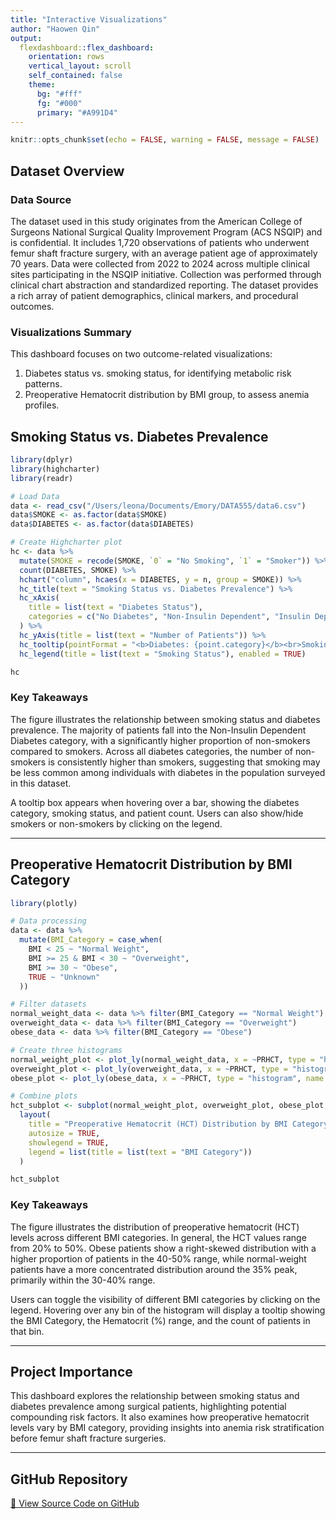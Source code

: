 ```yaml
---
title: "Interactive Visualizations"
author: "Haowen Qin"
output: 
  flexdashboard::flex_dashboard:
    orientation: rows
    vertical_layout: scroll
    self_contained: false
    theme:
      bg: "#fff"
      fg: "#000"
      primary: "#A991D4"
---
```


```r
knitr::opts_chunk$set(echo = FALSE, warning = FALSE, message = FALSE)
```

## Dataset Overview {.tabset}

### Data Source
The dataset used in this study originates from the American College of Surgeons National Surgical Quality Improvement Program (ACS NSQIP) and is confidential. It includes 1,720 observations of patients who underwent femur shaft fracture surgery, with an average patient age of approximately 70 years. Data were collected from 2022 to 2024 across multiple clinical sites participating in the NSQIP initiative. Collection was performed through clinical chart abstraction and standardized reporting. The dataset provides a rich array of patient demographics, clinical markers, and procedural outcomes.

### Visualizations Summary
This dashboard focuses on two outcome-related visualizations:

1. Diabetes status vs. smoking status, for identifying metabolic risk patterns.
2. Preoperative Hematocrit distribution by BMI group, to assess anemia profiles.

## Smoking Status vs. Diabetes Prevalence

```r
library(dplyr)
library(highcharter)
library(readr)

# Load Data
data <- read_csv("/Users/leona/Documents/Emory/DATA555/data6.csv")
data$SMOKE <- as.factor(data$SMOKE)
data$DIABETES <- as.factor(data$DIABETES)

# Create Highcharter plot
hc <- data %>%
  mutate(SMOKE = recode(SMOKE, `0` = "No Smoking", `1` = "Smoker")) %>%
  count(DIABETES, SMOKE) %>%
  hchart("column", hcaes(x = DIABETES, y = n, group = SMOKE)) %>%
  hc_title(text = "Smoking Status vs. Diabetes Prevalence") %>%
  hc_xAxis(
    title = list(text = "Diabetes Status"),
    categories = c("No Diabetes", "Non-Insulin Dependent", "Insulin Dependent")
  ) %>%
  hc_yAxis(title = list(text = "Number of Patients")) %>%
  hc_tooltip(pointFormat = "<b>Diabetes: {point.category}</b><br>Smoking Status: {series.name}<br>Patients: {point.y}") %>%
  hc_legend(title = list(text = "Smoking Status"), enabled = TRUE)

hc
```

### Key Takeaways
The figure illustrates the relationship between smoking status and diabetes prevalence. The majority of patients fall into the Non-Insulin Dependent Diabetes category, with a significantly higher proportion of non-smokers compared to smokers. Across all diabetes categories, the number of non-smokers is consistently higher than smokers, suggesting that smoking may be less common among individuals with diabetes in the population surveyed in this dataset.

A tooltip box appears when hovering over a bar, showing the diabetes category, smoking status, and patient count. Users can also show/hide smokers or non-smokers by clicking on the legend.

---

## Preoperative Hematocrit Distribution by BMI Category

```r
library(plotly)

# Data processing
data <- data %>%
  mutate(BMI_Category = case_when(
    BMI < 25 ~ "Normal Weight",
    BMI >= 25 & BMI < 30 ~ "Overweight",
    BMI >= 30 ~ "Obese",
    TRUE ~ "Unknown"
  ))

# Filter datasets
normal_weight_data <- data %>% filter(BMI_Category == "Normal Weight")
overweight_data <- data %>% filter(BMI_Category == "Overweight")
obese_data <- data %>% filter(BMI_Category == "Obese")

# Create three histograms
normal_weight_plot <- plot_ly(normal_weight_data, x = ~PRHCT, type = "histogram", name = "Normal Weight")
overweight_plot <- plot_ly(overweight_data, x = ~PRHCT, type = "histogram", name = "Overweight")
obese_plot <- plot_ly(obese_data, x = ~PRHCT, type = "histogram", name = "Obese")

# Combine plots
hct_subplot <- subplot(normal_weight_plot, overweight_plot, obese_plot, nrows = 3, shareX = TRUE, shareY = TRUE) %>%
  layout(
    title = "Preoperative Hematocrit (HCT) Distribution by BMI Category",
    autosize = TRUE,
    showlegend = TRUE,
    legend = list(title = list(text = "BMI Category"))
  )

hct_subplot
```

### Key Takeaways
The figure illustrates the distribution of preoperative hematocrit (HCT) levels across different BMI categories. In general, the HCT values range from 20% to 50%. Obese patients show a right-skewed distribution with a higher proportion of patients in the 40-50% range, while normal-weight patients have a more concentrated distribution around the 35% peak, primarily within the 30-40% range.

Users can toggle the visibility of different BMI categories by clicking on the legend. Hovering over any bin of the histogram will display a tooltip showing the BMI Category, the Hematocrit (%) range, and the count of patients in that bin.

---

## Project Importance {.tabset}

This dashboard explores the relationship between smoking status and diabetes prevalence among surgical patients, highlighting potential compounding risk factors. It also examines how preoperative hematocrit levels vary by BMI category, providing insights into anemia risk stratification before femur shaft fracture surgeries.

---

## GitHub Repository

[🔗 View Source Code on GitHub](https://github.com/LeonaQin0330/Final_dashboard)
